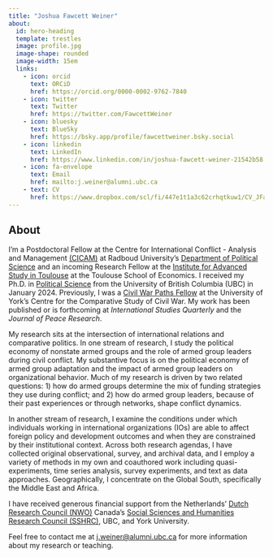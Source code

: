 ```yaml
---
title: "Joshua Fawcett Weiner"
about:
  id: hero-heading
  template: trestles
  image: profile.jpg 
  image-shape: rounded
  image-width: 15em
  links:
    - icon: orcid
      text: ORCiD
      href: https://orcid.org/0000-0002-9762-7840
    - icon: twitter
      text: Twitter
      href: https://twitter.com/FawcettWeiner
    - icon: bluesky
      text: BlueSky
      href: https://bsky.app/profile/fawcettweiner.bsky.social
    - icon: linkedin
      text: LinkedIn
      href: https://www.linkedin.com/in/joshua-fawcett-weiner-21542b58
    - icon: fa-envelope
      text: Email
      href: mailto:j.weiner@alumni.ubc.ca
    - text: CV
      href: https://www.dropbox.com/scl/fi/447e1t1a3c62crhqtkuw1/CV_JFawcettWeiner.pdf?rlkey=8b4qhk9jwphedg7ij2na0qr4b&st=yq8ocr62&dl=0
---
```


::: {#hero-heading}
## About 

I'm a Postdoctoral Fellow at the Centre for International Conflict - Analysis and Management [(CICAM)](https://www.ru.nl/cicam/) at Radboud University's [Department of Political Science](https://www.ru.nl/en/departments/nijmegen-school-of-management/political-science) and an incoming Research Fellow at the [Institute for Advanced Study in Toulouse](https://www.iast.fr/) at the Toulouse School of Economics. I received my Ph.D. in [Political Science](https://politics.ubc.ca/) from the University of British Columbia (UBC) in January 2024. Previously, I was a [Civil War Paths Fellow](https://www.civilwarpaths.org/) at the University of York's Centre for the Comparative Study of Civil War. My work has been published or is forthcoming at *International Studies Quarterly* and the *Journal of Peace Research*. 

My research sits at the intersection of international relations and comparative politics. In one stream of research, I study the political economy of nonstate armed groups and the role of armed group leaders during civil conflict. My substantive focus is on the political economy of armed group adaptation and the impact of armed group leaders on organizational behavior. Much of my research is driven by two related questions: 1) how do armed groups determine the mix of funding strategies they use during conflict; and 2) how do armed group leaders, because of their past experiences or through networks, shape conflict dynamics.

In another stream of research, I examine the conditions under which individuals working in international organizations (IOs) are able to affect foreign policy and development outcomes and when they are constrained by their institutional context. Across both research agendas, I have collected original observational, survey, and archival data, and I employ a variety of methods in my own and coauthored work including quasi-experiments, time series analysis, survey experiments, and text as data approaches. Geographically, I concentrate on the Global South, specifically the Middle East and Africa.

I have received generous financial support from the Netherlands' [Dutch Research Council (NWO)](https://www.nwo.nl/en/researchprogrammes/open-competition-ssh) Canada's [Social Sciences and Humanities Research Council (SSHRC)](https://www.nserc-crsng.gc.ca/Students-Etudiants/PG-CS/CGSD-BESCD_eng.asp), UBC, and York University.

Feel free to contact me at [j.weiner\@alumni.ubc.ca](mailto:j.weiner@alumni.ubc.ca) for more information about my research or teaching.
:::
